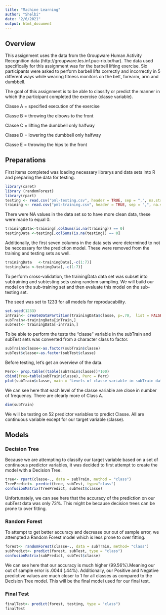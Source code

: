 ```yaml
---
title: "Machine Learning"
author: "Shelbi"
date: "2/6/2021"
output: html_document
---
```

## Overview

This assignment uses the data from the Groupware Human Activity Recognition data (http://groupware.les.inf.puc-rio.br/har). The data used specifically for this assignment was for the barbell lifting exercise. Six participants were asked to perform barbell lifts correctly and incorrectly in 5 different ways while wearing fitness monitors on the belt, forearm, arm and dumbbell. 

The goal of this assignment is to be able to classify or predict the manner in which the participant completed the exercise (classe variable). 

Classe A = specified execution of the exercise

Classe B = throwing the elbows to the front

Classe C = lifting the dumbbell only halfway

Classe D = lowering the dumbbell only halfway

Classe E = throwing the hips to the front 


## Preparations

First items completed was loading necessary librarys and data sets into R and preparing the data for testing. 

```r
library(caret)
library (randomForest)
library(rpart)
testing <- read.csv("pml-testing.csv", header = TRUE, sep = ",", na.strings = c("NA", ""))
training <- read.csv("pml-training.csv", header = TRUE, sep = ",", na.strings = c("NA", ""))
```

There were NA values in the data set so to have more clean data, these were made to equal 0. 

```r
trainingData<-training[,colSums(is.na(training)) == 0]
testingData <-testing[,colSums(is.na(testing)) == 0]
```

Additionally, the first seven columns in the data sets were determined to not be neccessary for the prediction model. These were removed from the training and testing sets as well. 

```r
trainingData   <-trainingData[,-c(1:7)]
testingData <-testingData[,-c(1:7)]
```

To perform cross-validation, the trainingData data set was subset into subtraining and subtesting sets using random sampling. We will build our model on the sub-training set and then evaluate this model on the sub-testing set. 

The seed was set to 1233 for all models for reproducability. 

```r
set.seed(1233)
inTrain<- createDataPartition(trainingData$classe, p=.70,  list = FALSE)
subTrain<-trainingData[inTrain,]
subTest<- trainingData[-inTrain,]
```

To be able to perform the tests the "classe" variable in the subTrain and subTest sets was converted from a character class to factor.

```r
subTrain$classe<-as.factor(subTrain$classe)
subTest$classe<-as.factor(subTest$classe)
```

Before testing, let's get an overview of the data. 

```r
Perc<- prop.table((table(subTrain$classe))*100)
cbind(freq=table(subTrain$classe), Perc = Perc)
plot(subTrain$classe, main = "Levels of classe variable in subTrain data set", ylab = "frequency", xlab = "classe levels")
```

We can see here that each level of the classe variable are close in number of frequency. There are clearly more of Class A.

```r
dim(subTrain)
```

We will be testing on 52 predictor variables to predict Classe. All are continuous variable except for our target variable (classe).

## Models

### Decision Tree

Because we are attempting to classify our target variable based on a set of continuous predictor variables, it was decided to first attempt to create the model with a Decision Tree. 

```r
tree<- rpart(classe~., data = subTrain, method = "class")
TreePredict<- predict(tree, subTest, type="class")
confusionMatrix(TreePredict, subTest$classe)
```

Unfortunately, we can see here that the accuracy of the prediction on our subTest data was only 73%. This might be because decision trees can be prone to over fitting.

### Random Forest

To attempt to get better accuracy and decrease our out of sample error, we attempted a Random Forest model which is less prone to over fitting. 

```r
forest<- randomForest(classe~., data = subTrain, method= "class")
subPredict<- predict(forest, subTest, type = "class")
confusionMatrix(subPredict, subTest$classe)
```

We can see here that our accuracy is much higher (99.56%).Meaning our out of sample error is .0044 (.44%). Additionally, our Positive and Negative predictive values are much closer to 1 for all classes as compared to the Decision Tree model. This will be the final model used for our final test. 

### Final Test

```r
finalTest<- predict(forest, testing, type = "class")
finalTest
```
